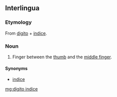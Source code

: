 ==Interlingua==

===Etymology===
From [[digito]] + [[indice]].

===Noun===
{{head|ia|noun|head=[[digito]] [[indice]]}}

# Finger between the [[thumb]] and the [[middle finger]].

====Synonyms====
* [[indice]]

[[mg:digito indice]]
